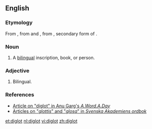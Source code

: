 ==English==

===Etymology===

From {{etyl|grc|en}} {{term|δίγλωττις|tr=diglōttis||two-tongued}}, from {{term|di-||two}} and {{term|γλωττίς}}, from {{term|γλῶττα|tr=glōtta}}, secondary form of {{term|tr=glōtta|γλῶσσα||tongue, language}}.

===Noun===
{{en-noun}}

# A [[bilingual]] inscription, book, or person.

===Adjective===
{{en-adj|-}}

# Bilingual.

===References===
*[http://wordsmith.org/words/diglot.html Article on "diglot" in Anu Garg's ''A.Word.A.Day'']
*[http://g3.spraakdata.gu.se/saob/ Articles on "''glottis''" and "''glosa''" in ''Svenska Akademiens ordbok'']

[[et:diglot]]
[[nl:diglot]]
[[vi:diglot]]
[[zh:diglot]]